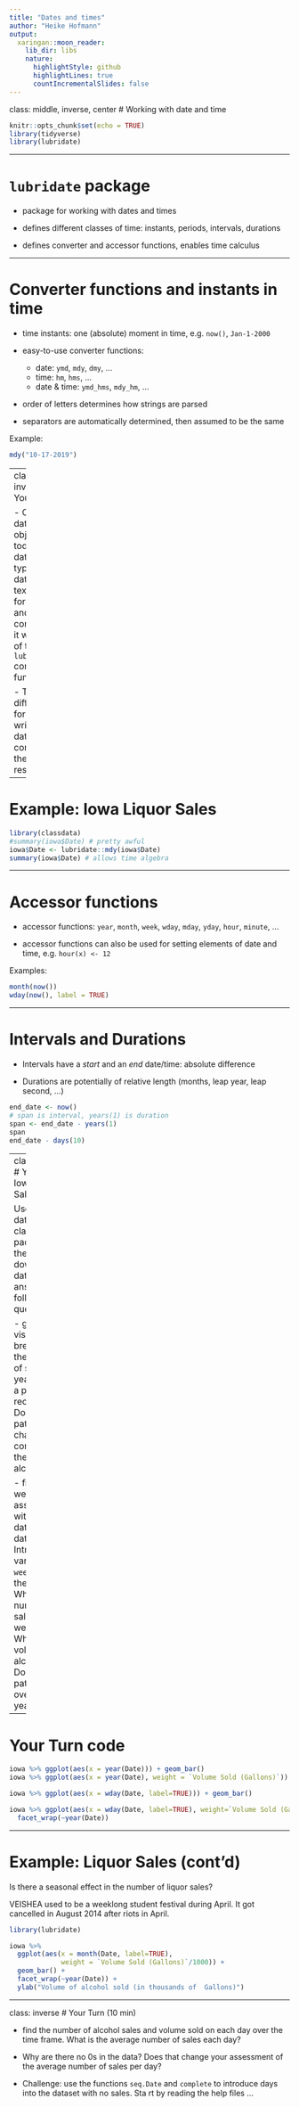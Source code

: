 ```yaml
---
title: "Dates and times"
author: "Heike Hofmann"
output:
  xaringan::moon_reader:
    lib_dir: libs
    nature:
      highlightStyle: github
      highlightLines: true
      countIncrementalSlides: false
---
```

class: middle, inverse, center
# Working with date and time

```r
knitr::opts_chunk$set(echo = TRUE)
library(tidyverse)
library(lubridate)
```


---

# `lubridate` package

- package for working with dates and times

- defines different classes of time: instants, periods, intervals, durations

- defines converter and accessor functions, enables time calculus

---

# Converter functions and instants in time

- time instants: one (absolute) moment in time, e.g. `now()`, `Jan-1-2000`

- easy-to-use converter functions: 
    - date: `ymd`, `mdy`, `dmy`, ...
    - time: `hm`, `hms`, ...
    - date & time: `ymd_hms`, `mdy_hm`, ...

- order of letters determines how strings are parsed

- separators are automatically determined, then assumed to be the same

Example:
```r
mdy("10-17-2019")
```

---
class: inverse
# Your Turn 

- Create date objects for today's date by typing the date in text format and converting it with one of the `lubridate` converter functions. 

- Try different formats of writing the date and compare the end results.

---

# Example: Iowa Liquor Sales

```r
library(classdata)
#summary(iowa$Date) # pretty awful 
iowa$Date <- lubridate::mdy(iowa$Date)
summary(iowa$Date) # allows time algebra
```


---

# Accessor functions


- accessor functions: `year`, `month`, `week`, `wday`, `mday`, `yday`, `hour`, `minute`, ...

- accessor functions can also be used for setting elements of date and time, e.g. `hour(x) <- 12`

Examples:

```r
month(now())
wday(now(), label = TRUE)
```

---

# Intervals and Durations

- Intervals have a *start* and an *end* date/time: absolute difference

- Durations are potentially of relative length (months, leap year, leap second, ...)

```r
end_date <- now()
# span is interval, years(1) is duration
span <- end_date - years(1)
span
end_date - days(10)
```


---
class: inverse
# Your Turn: Iowa Liquor Sales (cont'd)

Use the `iowa` data from the classdata package (or the directly downloaded data) to answer the following questions:

- give a visual breakdown of the number of sales by year. Is there a pattern recognizable? Does that pattern change when considering the volume of alcohol sold?

- find the weekday associated with each date in the data. Introduce a variable `weekday` into the dataset. What is the number of sales by weekday? What is the volume of alcohol sold? Does that pattern hold over the years?

---

# Your Turn code

```r
iowa %>% ggplot(aes(x = year(Date))) + geom_bar()
iowa %>% ggplot(aes(x = year(Date), weight = `Volume Sold (Gallons)`)) + geom_bar()

iowa %>% ggplot(aes(x = wday(Date, label=TRUE))) + geom_bar()

iowa %>% ggplot(aes(x = wday(Date, label=TRUE), weight=`Volume Sold (Gallons)`)) + geom_bar() + 
  facet_wrap(~year(Date))

```

---

# Example: Liquor Sales (cont'd)

Is there a seasonal effect in the number of liquor sales?

VEISHEA used to be a weeklong student festival during April. It got cancelled in August 2014 after riots in April. 

```r
library(lubridate)

iowa %>% 
  ggplot(aes(x = month(Date, label=TRUE), 
             weight = `Volume Sold (Gallons)`/1000)) + 
  geom_bar() + 
  facet_wrap(~year(Date)) +
  ylab("Volume of alcohol sold (in thousands of  Gallons)")
```

---
class: inverse
# Your Turn (10 min)

- find the number of alcohol sales and volume sold on each day over the time frame. What is the average number of sales each day?

- Why are there no 0s in the data? Does that change your assessment of the average number of sales per day?

- Challenge: use the functions `seq.Date` and `complete`  to introduce days into the dataset with no sales. Sta
rt by reading the help files ... 

<!--
```r

iowa %>%
  mutate(
    Date = mdy(Date)
  ) %>%
  complete(Date = seq(from=ymd("2012-01-03"), to =ymd("2019-09-30"), by="day")) %>%
    group_by(Date) %>%
    summarize(n = n()-1) %>% summary()
```
-->
